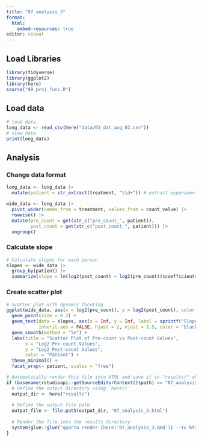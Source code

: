 ```yaml
---
title: "07_analysis_3"
format:
  html:
    embed-resources: true
editor: visual
---
```


## Load Libraries

```r
library(tidyverse)
library(ggplot2)
library(here)
source("99_proj_func.R")
```

## Load data

```r
# load data
long_data <- read_csv(here("data/03_dat_aug_02.csv"))
# view data
print(long_data)
```

## Analysis

### Change data format

```r
long_data <- long_data |> 
  mutate(patient = str_extract(treatment, "\\d+")) # extract experiments individually

wide_data <- long_data |> 
  pivot_wider(names_from = treatment, values_from = count_value) |> 
  rowwise() |> 
  mutate(pre_count = get(str_c("pre_count_", patient)),
         post_count = get(str_c("post_count_", patient))) |> 
  ungroup()
```

### Calculate slope

```r
# Calculate slopes for each person
slopes <- wide_data |> 
  group_by(patient) |> 
  summarize(slope = lm(log2(post_count) ~ log2(pre_count))$coefficients[2]) # Extract slope
```

### Create scatter plot

```r
# Scatter plot with dynamic faceting
ggplot(wide_data, aes(x = log2(pre_count), y = log2(post_count), color = patient)) +
  geom_point(size = 0.3) +
  geom_text(data = slopes, aes(x = Inf, y = Inf, label = sprintf("Slope: %.2f", slope)),
            inherit.aes = FALSE, hjust = 2, vjust = 1.5, color = "black", size = 3) + 
  geom_smooth(method = "lm") +
  labs(title = "Scatter Plot of Pre-count vs Post-count Values",
       x = "Log2 Pre-count Values",
       y = "Log2 Post-count Values",
       color = "Patient") +
  theme_minimal() +
  facet_wrap(~ patient, scales = "free")
```

```r
# Automatically render this file into HTML and save it in "results/" when sourced
if (basename(rstudioapi::getSourceEditorContext()$path) == "07_analysis_3.qmd") {
  # Define the output directory using `here()`
  output_dir <- here("results")
  
  # Define the output file path
  output_file <- file.path(output_dir, "07_analysis_3.html")
  
  # Render the file into the results directory
  system(glue::glue("quarto render {here('07_analysis_3.qmd')} --to html --output {output_file}"))
}
```
